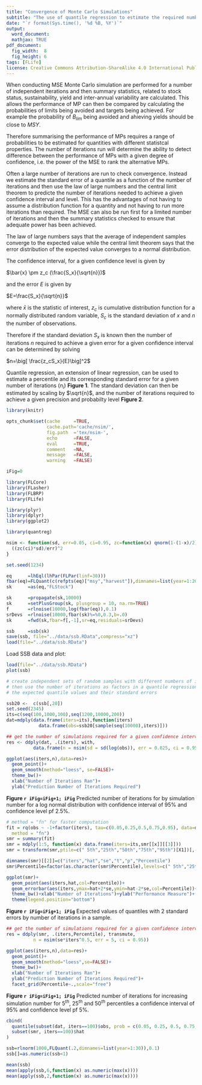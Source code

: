```yaml
---
title: "Convergence of Monte Carlo Simulations"
subtitle: "The use of quantile regression to estimate the required number of iterations when conducting MSE"
date: "`r format(Sys.time(), '%d %B, %Y')`"
output:
  word_document:
  mathjax: TRUE
pdf_document:
  fig_width:  8 
  fig_height: 6 
tags: [FLife]
license: Creative Commons Attribution-ShareAlike 4.0 International Public License
---
```


When conducting MSE Monte Carlo simulation are performed for a number of independent iterations and then summary statistics, related to stock status, sustainability, yield and inter-annual variability are calculated. This allows the performance of MP can then be compared by calculating the probabilities of limits being avoided and targets being achieved. For example the probability of $B_{lim}$ being avoided and ahieving yields should be close to $MSY$. 

Therefore summarising the performance of MPs requires a range of probabilities to be estimated for quantities with different statistcal properties. The number of iterations run will determine the ability to detect difference between the performance of MPs with a given degree of confidence, i.e. the power of the MSE to rank the alternative MPs. 

Often a large number of iterations are run to check convergence. Instead we estimate the standard error of a quantile as a function of the number of iterations and then use the law of large numbers and the central limit theorem to predicte the number of iterations needed to achieve a given confidence interval and level. This has the advantages of not having to assume a distribution function for a quantity and not having to run more iterations than required. The MSE can also be run first for a limited number of iterations and then the summary statistics checked to ensure that adequate power has been achieved.

The law of large numbers says that the average of independent samples converge to the expected value while the central limit theorem says that the error distribution of the expected value converges to a normal distribution. 

The confidence interval, for a given confidence level is given by

$\bar{x} \pm z_c (\frac{S_x}{\sqrt{n}})$

and the error $E$ is given by 

$E=\frac{S_x}{\sqrt{n}}$

where $\bar{x}$ is the statistic of interest, $z_c$ is cumulative distribution function for a normally distributed random variable, $S_c$ is the standard deviation of $x$ and $n$ the number of observations.


Therefore if the standard deviation $S_x$ is known then the number of iterations $n$ required to achieve a given error for a given confidence interval can be determined by solving

$n=\big[ \frac{z_cS_x}{E}\big]^2$


Quantile regression, an extension of linear regression, can  be used to estimate a percentile and its corresponding standard error for a given number of iterations ($n_i$) **Figure 1**. The standard deviation can then be estimated by scaling by $\sqrt{n}$, and the number of iterations required to achieve a given precision and probabilty level **Figure 2**. 

```r
library(knitr)

opts_chunk$set(cache     =TRUE,
               cache.path='cache/nsim/',
               fig.path  ='tex/nsim-',
               echo      =FALSE,
               eval      =TRUE,
               comment   =NA,
               message   =FALSE,
               warning   =FALSE)

iFig=0
```

  
```r
library(FLCore)
library(FLasher)
library(FLBRP)
library(FLife)

library(plyr)
library(dplyr)
library(ggplot2)

library(quantreg)
```

```r
nsim <- function(sd, err=0.05, ci=0.95, zc=function(x) qnorm(1-(1-x)/2)){
  ((zc(ci)*sd)/err)^2
}
```

```r
set.seed(1234)

eq      =lhEql(lhPar(FLPar(linf=30)))
fbar(eq)=FLQuant(c(refpts(eq)["msy","harvest"]),dimnames=list(year=1:20))
sk      =as(eq,"FLStock")

sk      =propagate(sk,10000)
sk      =setPlusGroup(sk, plusgroup = 10, na.rm=TRUE) 
f       =rlnoise(10000,log(fbar(eq)),0.1)
srDevs  =rlnoise(10000,fbar(sk)%=%0,0.3,b=.0)
sk      =fwd(sk,fbar=f[,-1],sr=eq,residuals=srDevs) 

ssb     =ssb(sk)
save(ssb, file="../data/ssb.RData",compress="xz")
load(file="../data/ssb.RData")

```




Load SSB data and plot:
```r
load(file="../data/ssb.RData")
plot(ssb)
```



```r
# create independent sets of random samples with different numbers of iterations
# then use the number of iterations as factors in a quantile regression to estimate 
# the expected quantile values and their standard errors

ssb20 <-  c(ssb[,20])
set.seed(2345)
its=c(seq(100,1000,100),seq(1200,10000,200))
dat=mdply(data.frame(iters=its),function(iters) 
            data.frame(obs=ssb20[sample(seq(10000),iters)]))
```


```r
## get the number of simulations required for a given confidence interval and level
res <- ddply(dat, .(iters), with, 
          data.frame(n = nsim(sd = sd(log(obs)), err = 0.025, ci = 0.95) ))       

ggplot(aes(iters,n),data=res)+    
  geom_point()+ 
  geom_smooth(method="loess", se=FALSE)+
  theme_bw()+
  xlab("Number of Iterations Ran")+
  ylab("Prediction Number of Iterations Required")
```
**Figure `r iFig=iFig+1; iFig`** Predicted number of iterations for by simulation number for a log normal distribution with confidence interval of 95% and confidence level pf 2.5%.



```r
# method = "fn" for faster computation
fit = rq(obs ~ -1+factor(iters), tau=c(0.05,0.25,0.5,0.75,0.95), data=dat,
  method = "fn")
smr = summary(fit)
smr = mdply(1:5, function(x) data.frame(iters=its,smr[[x]][[3]]))
smr = transform(smr,ptile=c(" 5th","25th","50th","75th","95th")[X1])[,-1]

dimnames(smr)[[2]]=c("iters","hat","se","t","p","Percentile")
smr$Percentile=factor(as.character(smr$Percentile),levels=c(" 5th","25th","50th","75th","95th"))
```

```r
ggplot(smr)+       
  geom_point(aes(iters,hat,col=Percentile))+
  geom_errorbar(aes(iters,ymax=hat+2*se,ymin=hat-2*se,col=Percentile))+
  theme_bw()+xlab("Number of Iterations")+ylab("Performance Measure")+  
  theme(legend.position="bottom")  
```

**Figure `r iFig=iFig+1; iFig`** Expected values of quantiles with 2 standard errors by number of iterations in a sample.


```r
## get the number of simulations required for a given confidence interval and level
res = ddply(smr, .(iters,Percentile), transmute, 
          n = nsim(se*iters^0.5, err = 5, ci = 0.95))      

ggplot(aes(iters,n),data=res)+    
  geom_point()+ 
  geom_smooth(method="loess",se=FALSE)+
  theme_bw()+
  xlab("Number of Iterations Ran")+
  ylab("Prediction Number of Iterations Required")+
  facet_grid(Percentile~.,scale="free")
```
**Figure `r iFig=iFig+1; iFig`** Predicted number of iterations for increasing simulation number for $5^{th}$, $25^{th}$ and $50^{th}$ percentiles a confidence interval of 95% and confidence level pf 5%.



```r
cbind(
  quantile(subset(dat, iters==100)$obs, prob = c(0.05, 0.25, 0.5, 0.75, 0.95)),
  subset(smr, iters==100)$hat
)
```




```r
ssb=rlnorm(1000,FLQuant(.2,dimnames=list(year=1:30)),0.1)
ssb[]=as.numeric(ssb<1)

mean(ssb)
mean(apply(ssb,6,function(x) as.numeric(max(x))))
mean(apply(ssb,2,function(x) as.numeric(max(x))))
```


